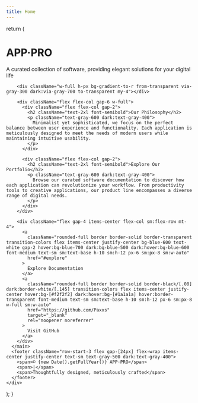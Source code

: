 ```yaml
---
title: Home
---
```



  return (
    <div className="grid grid-rows-[20px_1fr_20px] items-center justify-items-center min-h-screen p-8 pb-20 gap-16 sm:p-20 font-[family-name:var(--font-geist-sans)]">
      <main className="flex flex-col gap-[32px] row-start-2 items-center text-center sm:items-start sm:text-left max-w-3xl">
        <div className="flex flex-col items-center sm:items-start gap-4">
          <h1 className="text-4xl sm:text-5xl font-bold tracking-tight">
            APP·PRO
          </h1>
          <p className="text-xl text-gray-600 dark:text-gray-400 max-w-2xl">
            A curated collection of software, providing elegant solutions for your digital life
          </p>
        </div>
        
        <div className="w-full h-px bg-gradient-to-r from-transparent via-gray-300 dark:via-gray-700 to-transparent my-4"></div>
        
        <div className="flex flex-col gap-6 w-full">
          <div className="flex flex-col gap-2">
            <h2 className="text-2xl font-semibold">Our Philosophy</h2>
            <p className="text-gray-600 dark:text-gray-400">
              Minimalist yet sophisticated, we focus on the perfect balance between user experience and functionality. Each application is meticulously designed to meet the needs of modern users while maintaining intuitive usability.
            </p>
          </div>
          
          <div className="flex flex-col gap-2">
            <h2 className="text-2xl font-semibold">Explore Our Portfolio</h2>
            <p className="text-gray-600 dark:text-gray-400">
              Browse our curated software documentation to discover how each application can revolutionize your workflow. From productivity tools to creative applications, our product line encompasses a diverse range of digital needs.
            </p>
          </div>
        </div>

        <div className="flex gap-4 items-center flex-col sm:flex-row mt-4">
          <a
            className="rounded-full border border-solid border-transparent transition-colors flex items-center justify-center bg-blue-600 text-white gap-2 hover:bg-blue-700 dark:bg-blue-500 dark:hover:bg-blue-600 font-medium text-sm sm:text-base h-10 sm:h-12 px-6 sm:px-8 sm:w-auto"
            href="#explore"
          >
            Explore Documentation
          </a>
          <a
            className="rounded-full border border-solid border-black/[.08] dark:border-white/[.145] transition-colors flex items-center justify-center hover:bg-[#f2f2f2] dark:hover:bg-[#1a1a1a] hover:border-transparent font-medium text-sm sm:text-base h-10 sm:h-12 px-6 sm:px-8 w-full sm:w-auto"
            href="https://github.com/Paxxs"
            target="_blank"
            rel="noopener noreferrer"
          >
            Visit GitHub
          </a>
        </div>
      </main>
      <footer className="row-start-3 flex gap-[24px] flex-wrap items-center justify-center text-sm text-gray-500 dark:text-gray-400">
        <span>© {new Date().getFullYear()} APP·PRO</span>
        <span>|</span>
        <span>Thoughtfully designed, meticulously crafted</span>
      </footer>
    </div>
  );
}

<Home />